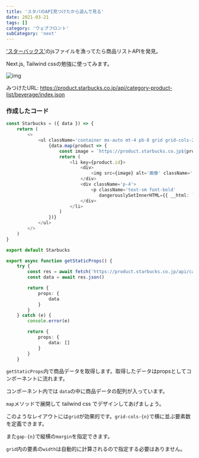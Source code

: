 ```yaml
---
title: 'スタバのAPI見つけたから遊んで見る'
date: 2021-03-21
tags: []
category: 'ウェブフロント'
subCategory: 'next'
---
```


['スターバックス'](https://www.starbucks.co.jp)のjsファイルを漁ってたら商品リストAPIを発見。

Next.js, Tailwind cssの勉強に使ってみます。

![img](https://i.gyazo.com/dbcc6f01b12984af929d116198f1c3c1.png)

みつけたURL:
https://product.starbucks.co.jp/api/category-product-list/beverage/index.json

### 作成したコード

```typescript
const Starbucks = ({ data }) => {
	return (
		<>
			<ul className='container mx-auto mt-4 pb-8 grid grid-cols-2 md:grid-cols-3 lg:grid-cols-6 gap-2 gap-y-4'>
				{data.map(product => {
					const image = `https://product.starbucks.co.jp${product.image1}`
					return (
						<li key={product.id}>
							<div>
								<img src={image} alt='画像' className='border border-gray' />
							</div>
							<div className='p-4'>
								<p className='text-sm font-bold'
								   dangerouslySetInnerHTML={{ __html: `${product.product_name}` }} />
							</div>
						</li>
					)
				})}
			</ul>
		</>
	)
}

export default Starbucks

export async function getStaticProps() {
	try {
		const res = await fetch('https://product.starbucks.co.jp/api/category-product-list/beverage/index.json')
		const data = await res.json()

		return {
			props: {
				data
			}
		}
	} catch (e) {
		console.error(e)

		return {
			props: {
				data: []
			}
		}
	}
```

`getStaticProps`内で商品データを取得します。取得したデータはpropsとしてコンポーネントに流れます。

コンポーネント内では `data`の中に商品データの配列が入っています。

`map`メソッドで展開して tailwind css でデザインしてあげましょう。

このようなレイアウトには`grid`が効果的です。`grid-cols-{n}`で横に並ぶ要素数を定義できます。

また`gap-{n}`で縦横の`margin`を指定できます。

`grid`内の要素の`width`は自動的に計算されるので指定する必要はありません。
